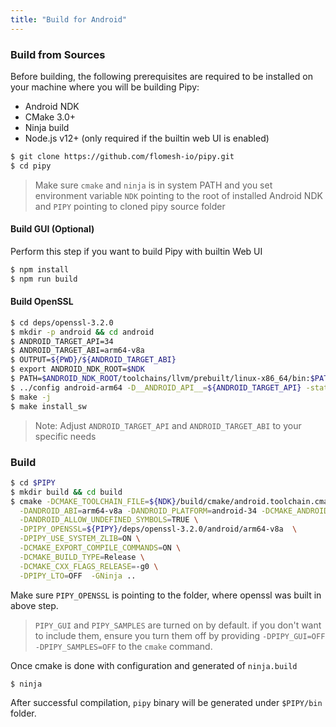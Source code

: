 ```yaml
---
title: "Build for Android"
---
```


### Build from Sources

Before building, the following prerequisites are required to be installed on your machine where you will be building Pipy:

* Android NDK
* CMake 3.0+
* Ninja build
* Node.js v12+ (only required if the builtin web UI is enabled)

```sh
$ git clone https://github.com/flomesh-io/pipy.git
$ cd pipy
```

> Make sure `cmake` and `ninja` is in system PATH and you set environment variable `NDK` pointing to the root of installed Android NDK and `PIPY` pointing to cloned pipy source folder

#### Build GUI (Optional)

Perform this step if you want to build Pipy with builtin Web UI

```sh
$ npm install
$ npm run build
```

#### Build OpenSSL

```sh
$ cd deps/openssl-3.2.0
$ mkdir -p android && cd android
$ ANDROID_TARGET_API=34
$ ANDROID_TARGET_ABI=arm64-v8a
$ OUTPUT=${PWD}/${ANDROID_TARGET_ABI}
$ export ANDROID_NDK_ROOT=$NDK
$ PATH=$ANDROID_NDK_ROOT/toolchains/llvm/prebuilt/linux-x86_64/bin:$PATH
$ ../config android-arm64 -D__ANDROID_API__=${ANDROID_TARGET_API} -static no-asm no-shared no-tests --prefix=${OUTPUT}
$ make -j
$ make install_sw
```

> Note: Adjust `ANDROID_TARGET_API` and `ANDROID_TARGET_ABI` to your specific needs

### Build 

```sh
$ cd $PIPY
$ mkdir build && cd build
$ cmake -DCMAKE_TOOLCHAIN_FILE=${NDK}/build/cmake/android.toolchain.cmake \
  -DANDROID_ABI=arm64-v8a -DANDROID_PLATFORM=android-34 -DCMAKE_ANDROID_STL_TYPE=c++_static \
  -DANDROID_ALLOW_UNDEFINED_SYMBOLS=TRUE \
  -DPIPY_OPENSSL=${PIPY}/deps/openssl-3.2.0/android/arm64-v8a  \
  -DPIPY_USE_SYSTEM_ZLIB=ON \
  -DCMAKE_EXPORT_COMPILE_COMMANDS=ON \
  -DCMAKE_BUILD_TYPE=Release \
  -DCMAKE_CXX_FLAGS_RELEASE=-g0 \
  -DPIPY_LTO=OFF  -GNinja .. 
```

Make sure `PIPY_OPENSSL` is pointing to the folder, where openssl was built in above step.

> `PIPY_GUI` and `PIPY_SAMPLES` are turned on by default. if you don't want to include them, ensure you turn them off by providing
`-DPIPY_GUI=OFF -DPIPY_SAMPLES=OFF` to the `cmake` command.

Once cmake is done with configuration and generated of `ninja.build`

```sh
$ ninja
```

After successful compilation, `pipy` binary will be generated under `$PIPY/bin` folder.